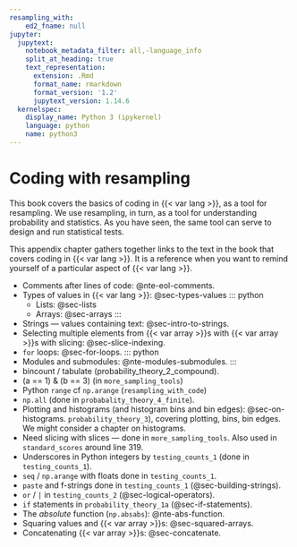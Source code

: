```yaml
---
resampling_with:
    ed2_fname: null
jupyter:
  jupytext:
    notebook_metadata_filter: all,-language_info
    split_at_heading: true
    text_representation:
      extension: .Rmd
      format_name: rmarkdown
      format_version: '1.2'
      jupytext_version: 1.14.6
  kernelspec:
    display_name: Python 3 (ipykernel)
    language: python
    name: python3
---
```


# Coding with resampling

This book covers the basics of coding in {{< var lang >}}, as a tool for
resampling.   We use resampling, in turn, as a tool for understanding
probability and statistics.  As you have seen, the same tool can serve to
design and run statistical tests.

This appendix chapter gathers together links to the text in the book that
covers coding in {{< var lang >}}.  It is a reference when you want to remind
yourself of a particular aspect of {{< var lang >}}.

* Comments after lines of code: @nte-eol-comments.
* Types of values in {{< var lang >}}: @sec-types-values
::: python
  * Lists: @sec-lists
  * Arrays: @sec-arrays
:::
<!---
OoP
-->
* Strings — values containing text: @sec-intro-to-strings.
* Selecting multiple elements from {{< var array >}}s with {{< var array >}}s
  with slicing: @sec-slice-indexing.
* `for` loops: @sec-for-loops.
::: python
* Modules and submodules: @nte-modules-submodules.
:::
<!---
OoP
-->
* bincount / tabulate (probability_theory_2_compound).
* (a == 1) & (b == 3) (in `more_sampling_tools`)
* Python `range` cf `np.arange` (`resampling_with_code`)
* `np.all` (done in `probabality_theory_4_finite`).
* Plotting and histograms (and histogram bins and bin edges): @sec-on-histograms.
  `probability_theory_3`), covering plotting, bins, bin edges.  We might
  consider a chapter on histograms.
* Need slicing with slices — done in `more_sampling_tools`.
  Also used in `standard_scores` around line 319.
* Underscores in Python integers by `testing_counts_1` (done in
  `testing_counts_1`).
* `seq` / `np.arange` with floats done in `testing_counts_1`.
* `paste` and f-strings done in `testing_counts_1` (@sec-building-strings).
* `or` / `|` in `testing_counts_2` (@sec-logical-operators).
* `if` statements in `probability_theory_1a` (@sec-if-statements).
* The *absolute* function ([`np.abs`]{.python}[`abs`]{.r}): @nte-abs-function.
* Squaring values and {{< var array >}}s: @sec-squared-arrays.
* Concatenating {{< var array >}}s: @sec-concatenate.
